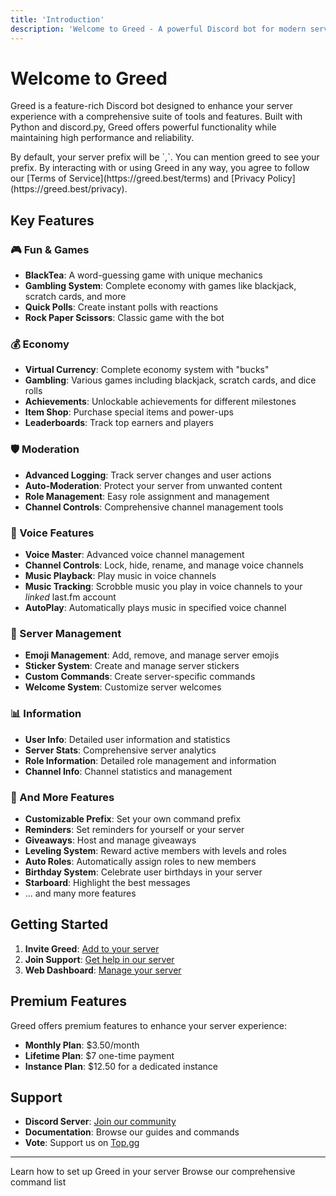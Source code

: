 ```yaml
---
title: 'Introduction'
description: 'Welcome to Greed - A powerful Discord bot for modern servers'
---
```


# Welcome to Greed

Greed is a feature-rich Discord bot designed to enhance your server experience with a comprehensive suite of tools and features. Built with Python and discord.py, Greed offers powerful functionality while maintaining high performance and reliability.

<Info>
By default, your server prefix will be `,`. You can mention greed to see your prefix.
</Info>

<Warning>
By interacting with or using Greed in any way, you agree to follow our [Terms of Service](https://greed.best/terms) and [Privacy Policy](https://greed.best/privacy).
</Warning>

## Key Features

### 🎮 Fun & Games
- **BlackTea**: A word-guessing game with unique mechanics
- **Gambling System**: Complete economy with games like blackjack, scratch cards, and more
- **Quick Polls**: Create instant polls with reactions
- **Rock Paper Scissors**: Classic game with the bot

### 💰 Economy
- **Virtual Currency**: Complete economy system with "bucks"
- **Gambling**: Various games including blackjack, scratch cards, and dice rolls
- **Achievements**: Unlockable achievements for different milestones
- **Item Shop**: Purchase special items and power-ups
- **Leaderboards**: Track top earners and players

### 🛡️ Moderation
- **Advanced Logging**: Track server changes and user actions
- **Auto-Moderation**: Protect your server from unwanted content
- **Role Management**: Easy role assignment and management
- **Channel Controls**: Comprehensive channel management tools

### 🎵 Voice Features
- **Voice Master**: Advanced voice channel management
- **Channel Controls**: Lock, hide, rename, and manage voice channels
- **Music Playback**: Play music in voice channels
- **Music Tracking**: Scrobble music you play in voice channels to your *linked* last.fm account
- **AutoPlay**: Automatically plays music in specified voice channel

### 🎨 Server Management
- **Emoji Management**: Add, remove, and manage server emojis
- **Sticker System**: Create and manage server stickers
- **Custom Commands**: Create server-specific commands
- **Welcome System**: Customize server welcomes

### 📊 Information
- **User Info**: Detailed user information and statistics
- **Server Stats**: Comprehensive server analytics
- **Role Information**: Detailed role management and information
- **Channel Info**: Channel statistics and management

### 🧩 And More Features
- **Customizable Prefix**: Set your own command prefix
- **Reminders**: Set reminders for yourself or your server
- **Giveaways**: Host and manage giveaways
- **Leveling System**: Reward active members with levels and roles
- **Auto Roles**: Automatically assign roles to new members
- **Birthday System**: Celebrate user birthdays in your server
- **Starboard**: Highlight the best messages
- ... and many more features

## Getting Started

1. **Invite Greed**: [Add to your server](https://greed.best/invite)
2. **Join Support**: [Get help in our server](https://discord.gg/greedbot)
3. **Web Dashboard**: [Manage your server](https://greed.best/dashboard)

## Premium Features

Greed offers premium features to enhance your server experience:
- **Monthly Plan**: $3.50/month
- **Lifetime Plan**: $7 one-time payment
- **Instance Plan**: $12.50 for a dedicated instance

## Support

- **Discord Server**: [Join our community](https://discord.gg/greedbot)
- **Documentation**: Browse our guides and commands
- **Vote**: Support us on [Top.gg](https://top.gg/bot/1149535834756874250)

---

<CardGroup cols={2}>
  <Card
    title="Quick Start"
    icon="rocket"
    href="/quickstart"
  >
    Learn how to set up Greed in your server
  </Card>
  <Card
    title="Commands"
    icon="terminal"
    href="https://greed.best/commands"
  >
    Browse our comprehensive command list
  </Card>
</CardGroup>